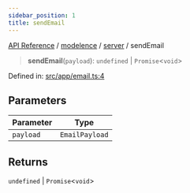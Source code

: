 ```yaml
---
sidebar_position: 1
title: sendEmail
---
```


[API Reference](/api-reference/modelence/server/functions/../../../index) / [modelence](/api-reference/modelence/server/functions/../../index) / [server](/api-reference/modelence/server/functions/../index) / sendEmail

> **sendEmail**(`payload`): `undefined` \| `Promise`\<`void`\>

Defined in: [src/app/email.ts:4](https://github.com/modelence/modelence/blob/9e0957d9bf7628268c013ac4006f1ad6096028c9/packages/modelence/src/app/email.ts#L4)

## Parameters

| Parameter | Type |
| ------ | ------ |
| `payload` | `EmailPayload` |

## Returns

`undefined` \| `Promise`\<`void`\>
